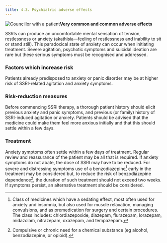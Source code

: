 ```yaml
---
title: 4.3. Psychiatric adverse effects
---
```



![Councillor with a patient](../../assets/con132000.jpg)**Very common and common adverse effects**

SSRIs can produce an uncomfortable mental sensation of tension, restlessness or anxiety (akathisia—feeling of restlessness and inability to sit or stand still). This paradoxical state of anxiety can occur when initiating treatment. Severe agitation, psychotic symptoms and suicidal ideation are rare but these serious symptoms must be recognised and addressed.

### Factors which increase risk

Patients already predisposed to anxiety or panic disorder may be at higher risk of SSRI-related agitation and anxiety symptoms.

### Risk-reduction measures

Before commencing SSRI therapy, a thorough patient history should elicit previous anxiety and panic symptoms, and previous (or family) history of SSRI-induced agitation or anxiety. Patients should be advised that the medicine could make them feel more anxious initially and that this should settle within a few days.

### Treatment

Anxiety symptoms often settle within a few days of treatment. Regular review and reassurance of the patient may be all that is required. If anxiety symptoms do not abate, the dose of SSRI may have to be reduced. For severe and distressing symptoms use of a benzodiazepine[^1] early in the treatment may be considered but, to reduce the risk of benzodiazepine dependence[^2], the duration of such treatment should not exceed two weeks. If symptoms persist, an alternative treatment should be considered.



[^1]: Class of medicines which have a sedating effect, most often used for anxiety and insomnia, but also used for muscle relaxation, managing convulsions, and as premedication for surgery and certain procedures. The class includes: chlordiazepoxide, diazepam, flurazepam, lorazepam, midazolam, nitrazepam, oxazepam, and tempazepam.


[^2]: Compulsive or chronic need for a chemical substance (eg alcohol, benzodiazepine, or opioid).
